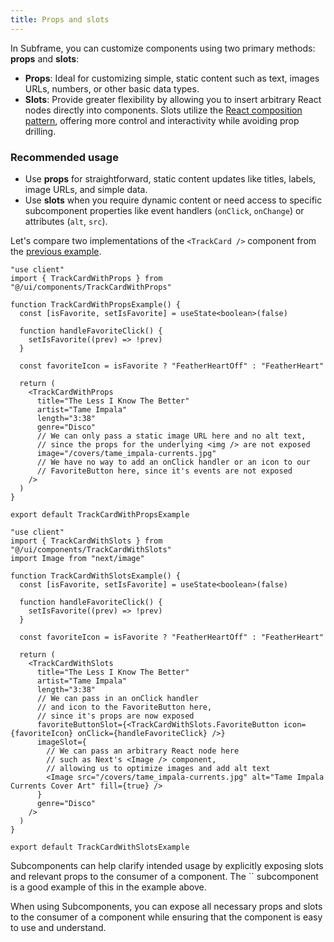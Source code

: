 ```yaml
---
title: Props and slots
---
```


In Subframe, you can customize components using two primary methods: **props** and **slots**:

- **Props**: Ideal for customizing simple, static content such as text, images URLs, numbers, or other basic data types.
- **Slots**: Provide greater flexibility by allowing you to insert arbitrary React nodes directly into components. Slots utilize the [React composition pattern](https://felixgerschau.com/react-component-composition/), offering more control and interactivity while avoiding prop drilling.

### Recommended usage

- Use **props** for straightforward, static content updates like titles, labels, image URLs, and simple data.
- Use **slots** when you require dynamic content or need access to specific subcomponent properties like event handlers (`onClick`, `onChange`) or attributes (`alt`, `src`).

Let's compare two implementations of the `<TrackCard />` component from the [previous example](/developing/adding-business-logic#example-2-a-complex-custom-component).

<CodeGroup>

```tsx src/components/TrackCard.tsx (with only props) [expandable]
"use client"
import { TrackCardWithProps } from "@/ui/components/TrackCardWithProps"

function TrackCardWithPropsExample() {
  const [isFavorite, setIsFavorite] = useState<boolean>(false)

  function handleFavoriteClick() {
    setIsFavorite((prev) => !prev)
  }

  const favoriteIcon = isFavorite ? "FeatherHeartOff" : "FeatherHeart"

  return (
    <TrackCardWithProps
      title="The Less I Know The Better"
      artist="Tame Impala"
      length="3:38"
      genre="Disco"
      // We can only pass a static image URL here and no alt text,
      // since the props for the underlying <img /> are not exposed
      image="/covers/tame_impala-currents.jpg"
      // We have no way to add an onClick handler or an icon to our
      // FavoriteButton here, since it's events are not exposed
    />
  )
}

export default TrackCardWithPropsExample
```

```tsx src/components/TrackCard.tsx (with slots) [expandable]
"use client"
import { TrackCardWithSlots } from "@/ui/components/TrackCardWithSlots"
import Image from "next/image"

function TrackCardWithSlotsExample() {
  const [isFavorite, setIsFavorite] = useState<boolean>(false)

  function handleFavoriteClick() {
    setIsFavorite((prev) => !prev)
  }

  const favoriteIcon = isFavorite ? "FeatherHeartOff" : "FeatherHeart"

  return (
    <TrackCardWithSlots
      title="The Less I Know The Better"
      artist="Tame Impala"
      length="3:38"
      // We can pass in an onClick handler
      // and icon to the FavoriteButton here,
      // since it's props are now exposed
      favoriteButtonSlot={<TrackCardWithSlots.FavoriteButton icon={favoriteIcon} onClick={handleFavoriteClick} />}
      imageSlot={
        // We can pass an arbitrary React node here
        // such as Next's <Image /> component,
        // allowing us to optimize images and add alt text
        <Image src="/covers/tame_impala-currents.jpg" alt="Tame Impala Currents Cover Art" fill={true} />
      }
      genre="Disco"
    />
  )
}

export default TrackCardWithSlotsExample
```

</CodeGroup>

<Tip>
  Subcomponents can help clarify intended usage by explicitly exposing slots and relevant props to the consumer of a
  component. The `<TrackCardWithSlots.FavoriteButton />` subcomponent is a good example of this in the example above.
</Tip>

When using Subcomponents, you can expose all necessary props and slots to the consumer of a component while ensuring that the component is easy to use and understand.
